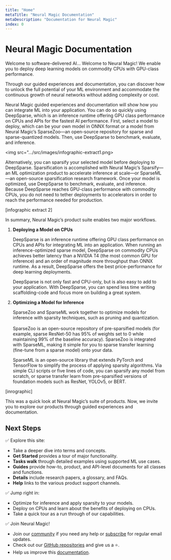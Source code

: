 ```yaml
---
title: "Home"
metaTitle: "Neural Magic Documentation"
metaDescription: "Documentation for Neural Magic"
index: 0
---
```


# Neural Magic Documentation
 
Welcome to software-delivered AI... Welcome to Neural Magic! We enable you to deploy deep learning models on commodity CPUs with GPU-class performance.

Through our guided experiences and documentation, you can discover how to unlock the full potential of your ML environment and accommodate the continuous growth of neural networks without adding complexity or cost.

Neural Magic guided experiences and documentation will show how you can integrate ML into your application. You can do so quickly using DeepSparse, which is an inference runtime offering GPU class performance on CPUs and APIs for the fastest AI performance. First, select a model to deploy, which can be your own model in ONNX format or a model from Neural Magic’s SparseZoo&mdash;an open-source repository for sparse and sparse-quantized models. Then, use DeepSparse to benchmark, evaluate, and inference.

<img src=".../src/images/infographic-extract1.png>

Alternatively, you can sparsify your selected model before deploying to DeepSparse. Sparsification is accomplished with Neural Magic’s Sparsify&mdash;an ML optimization product to accelerate inference at scale&mdash;or SparseML&mdash;an open-source sparsification research framework. Once your model is optimized, use DeepSparse to benchmark, evaluate, and inference. Because DeepSparse reaches GPU-class performance with commodity CPUs, you do not need to tether deployments to accelerators in order to reach the performance needed for production.

[infographic extract 2]

In summary, Neural Magic’s product suite enables two major workflows.

1. **Deploying a Model on CPUs**

    DeepSparse is an inference runtime offering GPU class performance on CPUs and APIs for integrating ML into an application. When running an inference-optimized sparse model, DeepSparse on commodity CPUs achieves better latency than a NVIDIA T4 (the most common GPU for inference) and an order of magnitude more throughput than ONNX runtime. As a result, DeepSparse offers the best price-performance for deep learning deployments.

    DeepSparse is not only fast and CPU-only, but is also easy to add to your application. With DeepSparse, you can spend less time writing scaffolding-code and focus more on building a great system.

2. **Optimizing a Model for Inference**

    SparseZoo and SparseML work together to optimize models for inference with sparsity techniques, such as pruning and quantization.<br><br>SparseZoo is an open-source repository of pre-sparsified models (for example, sparse ResNet-50 has 95% of weights set to 0 while maintaining 99% of the baseline accuracy). SparseZoo is integrated with SparseML, making it simple for you to sparse transfer learning (fine-tune from a sparse model) onto your data.

    SparseML is an open-source library that extends PyTorch and TensorFlow to simplify the process of applying sparsity algorithms. Via simple CLI scripts or five lines of code, you can sparsify any model from scratch, or sparse transfer learn from pre-sparsified versions of foundation models such as ResNet, YOLOv5, or BERT.

[inrographic]

This was a quick look at Neural Magic’s suite of products. Now, we invite you to explore our products through guided experiences and documentation.

## Next Steps

✅ Explore this site:
- Take a deeper dive into terms and concepts.
- **Get Started** provides a tour of major functionality.
- **Tasks walk** through detailed examples using supported ML use cases.
- **Guides** provide how-to, product, and API-level documents for all classes and functions.
- **Details** include research papers, a glossary, and FAQs.
- **Help** links to the various product support channels.

✅ Jump right in:
- Optimize for inference and apply sparsity to your models.
- Deploy on CPUs and learn about the benefits of deploying on CPUs.
- Take a quick tour as a run through of our capabilities.

✅ Join Neural Magic!
- Join our [community](https://join.slack.com/t/discuss-neuralmagic/shared_invite/zt-q1a1cnvo-YBoICSIw3L1dmQpjBeDurQ) if you need any help or [subscribe](https://neuralmagic.com/deep-sparse-community/#subscribe) for regular email updates.
- Check out our [GitHub repositories](https://github.com/neuralmagic) and give us a ⭐.
- Help us improve this [documentation](https://github.com/neuralmagic/docs).

